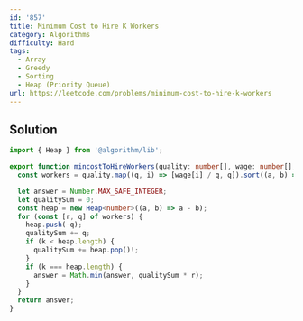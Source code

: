```yaml
---
id: '857'
title: Minimum Cost to Hire K Workers
category: Algorithms
difficulty: Hard
tags:
  - Array
  - Greedy
  - Sorting
  - Heap (Priority Queue)
url: https://leetcode.com/problems/minimum-cost-to-hire-k-workers
---
```


## Solution

```typescript showLineNumbers
import { Heap } from '@algorithm/lib';

export function mincostToHireWorkers(quality: number[], wage: number[], k: number): number {
  const workers = quality.map((q, i) => [wage[i] / q, q]).sort((a, b) => a[0] - b[0]);

  let answer = Number.MAX_SAFE_INTEGER;
  let qualitySum = 0;
  const heap = new Heap<number>((a, b) => a - b);
  for (const [r, q] of workers) {
    heap.push(-q);
    qualitySum += q;
    if (k < heap.length) {
      qualitySum += heap.pop()!;
    }
    if (k === heap.length) {
      answer = Math.min(answer, qualitySum * r);
    }
  }
  return answer;
}
```
